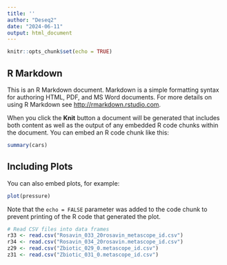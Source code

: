 ```yaml
---
title: ''
author: "Deseq2"
date: "2024-06-11"
output: html_document
---
```


```r
knitr::opts_chunk$set(echo = TRUE)
```

## R Markdown

This is an R Markdown document. Markdown is a simple formatting syntax for authoring HTML, PDF, and MS Word documents. For more details on using R Markdown see <http://rmarkdown.rstudio.com>.

When you click the **Knit** button a document will be generated that includes both content as well as the output of any embedded R code chunks within the document. You can embed an R code chunk like this:

```r
summary(cars)
```

## Including Plots

You can also embed plots, for example:

```r
plot(pressure)
```

Note that the `echo = FALSE` parameter was added to the code chunk to prevent printing of the R code that generated the plot.
```r
# Read CSV files into data frames
r33 <- read.csv("Rosavin_033_20rosavin_metascope_id.csv")
r34 <- read.csv("Rosavin_034_20rosavin.metascope_id.csv")
z29 <- read.csv("Zbiotic_029_0.metascope_id.csv")
z31 <- read.csv("Zbiotic_031_0.metascope_id.csv")
```

